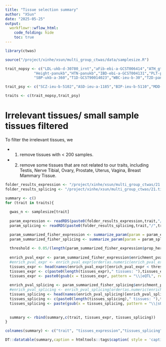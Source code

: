 ```yaml
---
title: "Tissue selection summary"
author: "XSun"
date: "2025-05-25"
output:
  workflowr::wflow_html:
    code_folding: hide
    toc: true
---
```




```r
library(ctwas)

source("/project/xinhe/xsun/multi_group_ctwas/data/samplesize.R")

trait_nopsy <- c("LDL-ukb-d-30780_irnt","aFib-ebi-a-GCST006414","ATH_gtexukb","BMI-panukb","HB-panukb",
             "Height-panukb","HTN-panukb","IBD-ebi-a-GCST004131","PLT-panukb","RA-panukb","RBC-panukb",
             "SBP-ukb-a-360","T1D-GCST90014023","WBC-ieu-b-30","T2D-panukb")

trait_psy <- c("SCZ-ieu-b-5102","ASD-ieu-a-1185","BIP-ieu-b-5110","MDD-ieu-b-102","PD-ieu-b-7","ADHD-ieu-a-1183","NS-ukb-a-230")

traits <- c(trait_nopsy,trait_psy)

```

# Irrelevant tissues/ small sample tissues filtered

To filter the irrelevant tissues, we

- (1) remove tissues with < 200 samples. 
- (2) remove some tissues that are not related to our traits, including Testis, Nerve Tibial, Ovary, Prostate, Uterus, Vagina, Breast Mammary Tissue.

```r
folder_results_expression <- "/project/xinhe/xsun/multi_group_ctwas/21.tissue_selection_0511/results/E_thin1_shared_all_mingene0_exclude_brainprocess/"
folder_results_splicing <- "/project/xinhe/xsun/multi_group_ctwas/21.tissue_selection_0511/results/S_thin1_shared_all_mingene0_exclude_brainprocess/"

```


```r

summary <- c()
for (trait in traits){
  
  gwas_n <- samplesize[trait]
  
  param_expression <- readRDS(paste0(folder_results_expression,trait,"/",trait,".thin1.shared_all.param.RDS"))
  param_splicing <- readRDS(paste0(folder_results_splicing,trait,"/",trait,".thin1.shared_all.param.RDS"))

  param_summarized_fisher_expression <- summarize_param(param = param_expression,gwas_n = gwas_n,enrichment_test = "fisher",alternative = "greater")
  param_summarized_fisher_splicing <- summarize_param(param = param_splicing,gwas_n = gwas_n,enrichment_test = "fisher",alternative = "greater")
  
  threshold <- 0.05/(length(param_summarized_fisher_expression$prop_heritability)-1)
  
  enrich_pval_expr <- param_summarized_fisher_expression$enrichment_pval
  #enrich_pval_expr <- enrich_pval_expr[order(as.numeric(enrich_pval_expr[-length(enrich_pval_expr)]))]
  tissues_expr <- head(names(enrich_pval_expr)[enrich_pval_expr < threshold], 10)
  tissues_expr <- c(paste0(length(tissues_expr)," tissues: "),tissues_expr)
  tissues_expr <- paste0(gsub(x = tissues_expr, pattern = "\\|eQTL", replacement = ""),collapse = ", ")
  
  enrich_pval_splicing <- param_summarized_fisher_splicing$enrichment_pval
  #enrich_pval_splicing <- enrich_pval_splicing[order(as.numeric(enrich_pval_splicing[-length(enrich_pval_splicing)]))]
  tissues_splicing <- head(names(enrich_pval_splicing)[enrich_pval_splicing < threshold], 10)
  tissues_splicing <- c(paste0(length(tissues_splicing)," tissues: "),tissues_splicing)
  tissues_splicing <- paste(gsub(x = tissues_splicing, pattern = "\\|sQTL", replacement = ""),collapse = ", ")
  
  
  summary <- rbind(summary,c(trait, tissues_expr, tissues_splicing))
}

colnames(summary) <- c("trait", "tissues_expression","tissues_splicing")

DT::datatable(summary,caption = htmltools::tags$caption( style = 'caption-side: left; text-align: left; color:black;  font-size:150% ;','Tissues selected'),options = list(pageLength = 10) )

```